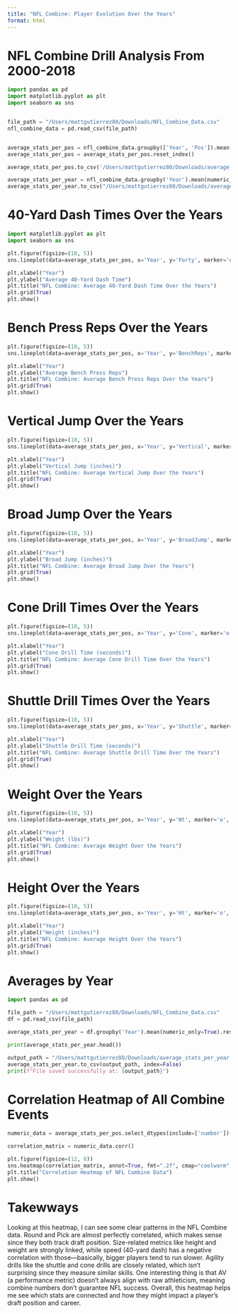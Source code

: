 ```yaml
---
title: "NFL Combine: Player Evolution Over the Years"
format: html
---
```

# NFL Combine Drill Analysis From 2000-2018
```python
import pandas as pd
import matplotlib.pyplot as plt
import seaborn as sns


file_path = "/Users/mattgutierrez80/Downloads/NFL_Combine_Data.csv"
nfl_combine_data = pd.read_csv(file_path)


average_stats_per_pos = nfl_combine_data.groupby(['Year', 'Pos']).mean(numeric_only=True)
average_stats_per_pos = average_stats_per_pos.reset_index()

average_stats_per_pos.to_csv('/Users/mattgutierrez80/Downloads/average_stats_per_pos.csv', index=False)

average_stats_per_year = nfl_combine_data.groupby('Year').mean(numeric_only=True).reset_index()
average_stats_per_year.to_csv("/Users/mattgutierrez80/Downloads/average_stats_per_year.csv", index=False)

```

# 40-Yard Dash Times Over the Years
```python
import matplotlib.pyplot as plt
import seaborn as sns

plt.figure(figsize=(10, 5))
sns.lineplot(data=average_stats_per_pos, x='Year', y='Forty', marker='o', ci=None)

plt.xlabel("Year")
plt.ylabel("Average 40-Yard Dash Time")
plt.title("NFL Combine: Average 40-Yard Dash Time Over the Years")
plt.grid(True)
plt.show()

```

# Bench Press Reps Over the Years
```python
plt.figure(figsize=(10, 5))
sns.lineplot(data=average_stats_per_pos, x='Year', y='BenchReps', marker='o', ci=None)

plt.xlabel("Year")
plt.ylabel("Average Bench Press Reps")
plt.title("NFL Combine: Average Bench Press Reps Over the Years")
plt.grid(True)
plt.show()


```

# Vertical Jump Over the Years
```python
plt.figure(figsize=(10, 5))
sns.lineplot(data=average_stats_per_pos, x='Year', y='Vertical', marker='o', ci=None)

plt.xlabel("Year")
plt.ylabel("Vertical Jump (inches)")
plt.title("NFL Combine: Average Vertical Jump Over the Years")
plt.grid(True)
plt.show()
```

# Broad Jump Over the Years
```python
plt.figure(figsize=(10, 5))
sns.lineplot(data=average_stats_per_pos, x='Year', y='BroadJump', marker='o', ci=None)

plt.xlabel("Year")
plt.ylabel("Broad Jump (inches)")
plt.title("NFL Combine: Average Broad Jump Over the Years")
plt.grid(True)
plt.show()
```

# Cone Drill Times Over the Years
```python
plt.figure(figsize=(10, 5))
sns.lineplot(data=average_stats_per_pos, x='Year', y='Cone', marker='o', ci=None)

plt.xlabel("Year")
plt.ylabel("Cone Drill Time (seconds)")
plt.title("NFL Combine: Average Cone Drill Time Over the Years")
plt.grid(True)
plt.show()
```

# Shuttle Drill Times Over the Years
```python
plt.figure(figsize=(10, 5))
sns.lineplot(data=average_stats_per_pos, x='Year', y='Shuttle', marker='o', ci=None)

plt.xlabel("Year")
plt.ylabel("Shuttle Drill Time (seconds)")
plt.title("NFL Combine: Average Shuttle Drill Time Over the Years")
plt.grid(True)
plt.show()
```

# Weight Over the Years
```python
plt.figure(figsize=(10, 5))
sns.lineplot(data=average_stats_per_pos, x='Year', y='Wt', marker='o', ci=None)

plt.xlabel("Year")
plt.ylabel("Weight (lbs)")
plt.title("NFL Combine: Average Weight Over the Years")
plt.grid(True)
plt.show()
```

# Height Over the Years
```python
plt.figure(figsize=(10, 5))
sns.lineplot(data=average_stats_per_pos, x='Year', y='Ht', marker='o', ci=None)

plt.xlabel("Year")
plt.ylabel("Height (inches)")
plt.title("NFL Combine: Average Height Over the Years")
plt.grid(True)
plt.show()

```


# Averages by Year
```python
import pandas as pd

file_path = "/Users/mattgutierrez80/Downloads/NFL_Combine_Data.csv"
df = pd.read_csv(file_path)

average_stats_per_year = df.groupby('Year').mean(numeric_only=True).reset_index()

print(average_stats_per_year.head())

output_path = "/Users/mattgutierrez80/Downloads/average_stats_per_year.csv"
average_stats_per_year.to_csv(output_path, index=False)
print(f"File saved successfully at: {output_path}")

```


# Correlation Heatmap of All Combine Events
```python
numeric_data = average_stats_per_pos.select_dtypes(include=['number'])

correlation_matrix = numeric_data.corr()

plt.figure(figsize=(12, 8))
sns.heatmap(correlation_matrix, annot=True, fmt=".2f", cmap="coolwarm", cbar=True, square=True, linewidths=0.5)
plt.title("Correlation Heatmap of NFL Combine Data")
plt.show()
```


# Takewways

Looking at this heatmap, I can see some clear patterns in the NFL Combine data. Round and Pick are almost perfectly correlated, which makes sense since they both track draft position. Size-related metrics like height and weight are strongly linked, while speed (40-yard dash) has a negative correlation with those—basically, bigger players tend to run slower. Agility drills like the shuttle and cone drills are closely related, which isn’t surprising since they measure similar skills. One interesting thing is that AV (a performance metric) doesn’t always align with raw athleticism, meaning combine numbers don’t guarantee NFL success. Overall, this heatmap helps me see which stats are connected and how they might impact a player’s draft position and career.